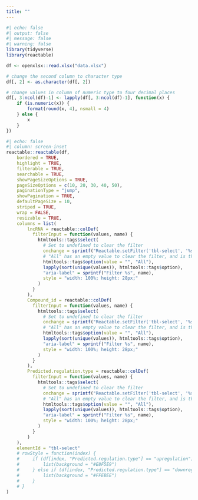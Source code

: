 ```yaml
---
title: ""
---
```



```r
#| echo: false
#| output: false
#| message: false
#| warning: false
library(tidyverse)
library(reactable)

df <- openxlsx::read.xlsx("data.xlsx")

# change the second column to character type
df[, 2] <- as.character(df[, 2])

# change values in column of numeric type to four decimal places
df[, 3:ncol(df)-1] <- lapply(df[, 3:ncol(df)-1], function(x) {
    if (is.numeric(x)) {
        format(round(x, 4), nsmall = 4)
    } else {
        x
    }
})
```

```r
#| echo: false
#| column: screen-inset
reactable::reactable(df,
    bordered = TRUE,
    highlight = TRUE,
    filterable = TRUE,
    searchable = TRUE,
    showPageSizeOptions = TRUE,
    pageSizeOptions = c(10, 20, 30, 40, 50),
    paginationType = "jump",
    showPagination = TRUE,
    defaultPageSize = 10,
    striped = TRUE,
    wrap = FALSE,
    resizable = TRUE,
    columns = list(
        lncRNA = reactable::colDef(
          filterInput = function(values, name) {
            htmltools::tags$select(
              # Set to undefined to clear the filter
              onchange = sprintf("Reactable.setFilter('tbl-select', '%s', event.target.value || undefined)", name),
              # "All" has an empty value to clear the filter, and is the default option
              htmltools::tags$option(value = "", "All"),
              lapply(sort(unique(values)), htmltools::tags$option),
              "aria-label" = sprintf("Filter %s", name),
              style = "width: 100%; height: 28px;"
            )
          }
        ),
        Compound_id = reactable::colDef(
          filterInput = function(values, name) {
            htmltools::tags$select(
              # Set to undefined to clear the filter
              onchange = sprintf("Reactable.setFilter('tbl-select', '%s', event.target.value || undefined)", name),
              # "All" has an empty value to clear the filter, and is the default option
              htmltools::tags$option(value = "", "All"),
              lapply(sort(unique(values)), htmltools::tags$option),
              "aria-label" = sprintf("Filter %s", name),
              style = "width: 100%; height: 28px;"
            )
          }
        ),
        Predicted.regulation.type = reactable::colDef(
          filterInput = function(values, name) {
            htmltools::tags$select(
              # Set to undefined to clear the filter
              onchange = sprintf("Reactable.setFilter('tbl-select', '%s', event.target.value || undefined)", name),
              # "All" has an empty value to clear the filter, and is the default option
              htmltools::tags$option(value = "", "All"),
              lapply(sort(unique(values)), htmltools::tags$option),
              "aria-label" = sprintf("Filter %s", name),
              style = "width: 100%; height: 28px;"
            )
          }
        )
    ),
    elementId = "tbl-select"
    # rowStyle = function(index) {
    #     if (df[index, "Predicted.regulation.type"] == "upregulation") {
    #         list(background = "#E8F5E9")
    #     } else if (df[index, "Predicted.regulation.type"] == "downregulation") {
    #         list(background = "#FFEBEE")
    #     }
    # }
)
```
